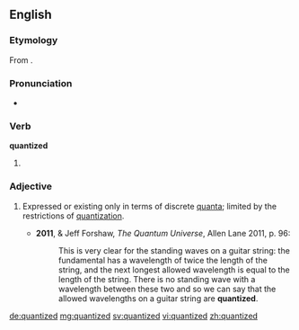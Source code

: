 ==English==
===Etymology===
From {{suffix|quantize|ed}}.

===Pronunciation===
*{{a|UK}} {{IPA|/ˈkwɒntʌɪzd/}}

===Verb===
'''quantized'''

# {{en-past of|quantize}}

===Adjective===
{{en-adj}}

# {{physics}} Expressed or existing only in terms of discrete [[quanta]]; limited by the restrictions of [[quantization]]. {{defdate|from 20th c.}}
#*'''2011''', {{w|Brian Cox (physicist)|Brian Cox}} & Jeff Forshaw, ''The Quantum Universe'', Allen Lane 2011, p. 96:
#*:This is very clear for the standing waves on a guitar string: the fundamental has a wavelength of twice the length of the string, and the next longest allowed wavelength is equal to the length of the string. There is no standing wave with a wavelength between these two and so we can say that the allowed wavelengths on a guitar string are '''quantized'''.

[[de:quantized]]
[[mg:quantized]]
[[sv:quantized]]
[[vi:quantized]]
[[zh:quantized]]
